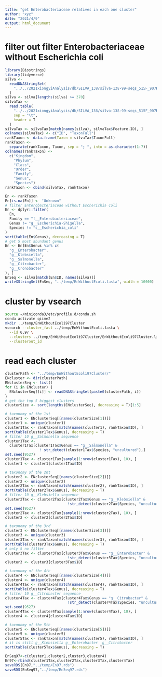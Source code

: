 ```yaml
---
title: "get Enterobacteriaceae relatives in each one cluster"
author: "xyz"
date: "2021/4/9"
output: html_document
---
```


# filter out filter Enterobacteriaceae without Escherichia coli

```r
library(Biostrings)
library(tidyverse)
silva <-
  readDNAStringSet(
    "../../2021xiongyiAnalysis/db/SILVA_138/silva-138-99-seqs_515F_907R/dna-sequences.fasta"
  )
silva <- silva[lengths(silva) >= 370]
silvaTax <-
  read.table(
    "../../2021xiongyiAnalysis/db/SILVA_138/silva-138-99-seqs_515F_907R/taxonomy.tsv",
    sep = "\t",
    header = T
  )
silvaTax <- silvaTax[match(names(silva), silvaTax$Feature.ID), ]
colnames(silvaTax) <- c("ID", "TaxonFull")
rankTaxon <- data.frame(Taxon = silvaTax$TaxonFull)
rankTaxon <-
  separate(rankTaxon, Taxon, sep = "; ", into = as.character(1:7))
colnames(rankTaxon) <-
  c("Kingdom",
    "Phylum",
    "Class",
    "Order",
    "Family",
    "Genus",
    "Species")
rankTaxon <- cbind(silvaTax, rankTaxon)

En <- rankTaxon
En[is.na(En)] <- "Unknown"
# filter Enterobacteriaceae without Escherichia coli
En <- dplyr::filter(
  En,
  Family == "f__Enterobacteriaceae",
  Genus != "g__Escherichia-Shigella",
  Species != "s__Escherichia_coli"
)
sort(table(En$Genus), decreasing = T)
# get 5 most abundant genus
En <- En[En$Genus %in% c(
  "g__Enterobacter",
  "g__Klebsiella",
  "g__Salmonella",
  "g__Citrobacter",
  "g__Cronobacter"
), ]
EnSeq <- silva[match(En$ID, names(silva))]
writeXStringSet(EnSeq, "../temp/EnWithoutEcoli.fasta", width = 10000)
```

# cluster by vsearch

```bash
source ~/miniconda3/etc/profile.d/conda.sh
conda activate qiime2
mkdir ../temp/EnWithoutEcoli97Cluster 
vsearch --cluster_fast ../temp/EnWithoutEcoli.fasta \
  --id 0.97 \
  --clusters ../temp/EnWithoutEcoli97Cluster/EnWithoutEcoli97Cluster.list \
  --clusterout_id 
```

# read each cluster

```r
clusterPath <- "../temp/EnWithoutEcoli97Cluster/"
ENcluster <- dir(clusterPath)
ENclusterSeq <- list()
for (i in ENcluster) {
  ENclusterSeq[[i]] <- readDNAStringSet(paste0(clusterPath, i))
}
# get the top 5 biggest clusters
clusterSize <- sort(lengths(ENclusterSeq), decreasing = T)[1:5]

# taxonomy of the 1st
cluster1 <- ENclusterSeq[[names(clusterSize[1])]]
cluster1 <- unique(cluster1)
cluster1Tax <- rankTaxon[match(names(cluster1), rankTaxon$ID), ]
sort(table(cluster1Tax$Genus), decreasing = T)
# filter 10 g__Salmonella sequence
cluster1Tax <-
  cluster1Tax[cluster1Tax$Genus == "g__Salmonella" &
                ! str_detect(cluster1Tax$Species, "uncultured"),]
set.seed(9527)
cluster1Tax <- cluster1Tax[sample(1:nrow(cluster1Tax), 10), ]
cluster1 <- cluster1[cluster1Tax$ID]

# taxonomy of the 2nt
cluster2 <- ENclusterSeq[[names(clusterSize[2])]]
cluster2 <- unique(cluster2)
cluster2Tax <- rankTaxon[match(names(cluster2), rankTaxon$ID), ]
sort(table(cluster2Tax$Genus), decreasing = T)
# filter 10 g__Klebsiella sequence
cluster2Tax <- cluster2Tax[cluster2Tax$Genus == "g__Klebsiella" &
                             !str_detect(cluster2Tax$Species, "uncultured"), ]
set.seed(9527)
cluster2Tax <- cluster2Tax[sample(1:nrow(cluster2Tax), 10), ]
cluster2 <- cluster2[cluster2Tax$ID]

# taxonomy of the 3rd
cluster3 <- ENclusterSeq[[names(clusterSize[3])]]
cluster3 <- unique(cluster3)
cluster3Tax <- rankTaxon[match(names(cluster3), rankTaxon$ID), ]
sort(table(cluster3Tax$Genus), decreasing = T)
# only 5 no filter
cluster3Tax <- cluster3Tax[cluster3Tax$Genus == "g__Enterobacter" &
                             !str_detect(cluster3Tax$Species, "uncultured"), ]
cluster3 <- cluster3[cluster3Tax$ID]

# taxonomy of the 4th
cluster4 <- ENclusterSeq[[names(clusterSize[4])]]
cluster4 <- unique(cluster4)
cluster4Tax <- rankTaxon[match(names(cluster4), rankTaxon$ID), ]
sort(table(cluster4Tax$Genus), decreasing = T)
# filter 10 g__Citrobacter sequence
cluster4Tax <- cluster4Tax[cluster4Tax$Genus == "g__Citrobacter" &
                             !str_detect(cluster4Tax$Species, "uncultured"), ]
set.seed(9527)
cluster4Tax <- cluster4Tax[sample(1:nrow(cluster4Tax), 10), ]
cluster4 <- cluster4[cluster4Tax$ID]

# taxonomy of the 5th
cluster5 <- ENclusterSeq[[names(clusterSize[5])]]
cluster5 <- unique(cluster5)
cluster5Tax <- rankTaxon[match(names(cluster5), rankTaxon$ID), ]
# it is still g__Klebsiella g__Enterobacter  g__Citrobacter
sort(table(cluster5Tax$Genus), decreasing = T)

EnSeq97<-c(cluster1,cluster2,cluster3,cluster4)
En97<-rbind(cluster1Tax,cluster2Tax,cluster3Tax,cluster4Tax)
saveRDS(En97,"../temp/En97.rds")
saveRDS(EnSeq97,"../temp/EnSeq97.rds")
```

